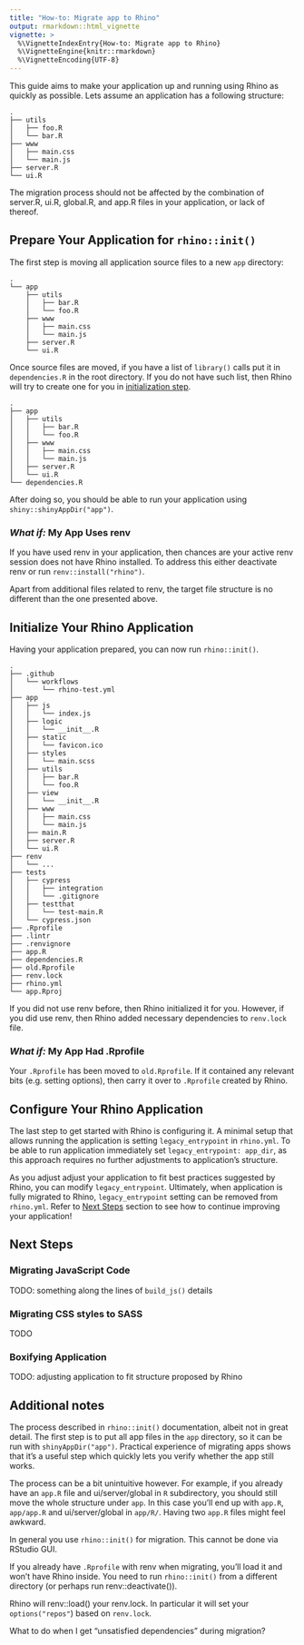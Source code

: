 ---
title: "How-to: Migrate app to Rhino"
output: rmarkdown::html_vignette
vignette: >
  %\VignetteIndexEntry{How-to: Migrate app to Rhino}
  %\VignetteEngine{knitr::rmarkdown}
  %\VignetteEncoding{UTF-8}
---

<!-- <style> -->
<!-- .tree-change { -->
<!--   color: #5a5afa; -->
<!--   font-weight: bold; -->
<!-- } -->
<!-- </style> -->


This guide aims to make your application up and running using Rhino as quickly as possible. Lets
assume an application has a following structure:

```
.
├── utils
│   ├── foo.R
│   └── bar.R
├── www
│   ├── main.css
│   └── main.js
├── server.R
└── ui.R
```

The migration process should not be affected by the combination of server.R,
ui.R, global.R, and app.R files in your application, or lack of thereof.


## Prepare Your Application for `rhino::init()`
The first step is moving all application source files to a new `app` directory:
<pre><code>.
└── <span class="tree-change">app</span>
    ├── utils
    │   ├── bar.R
    │   └── foo.R
    ├── www
    │   ├── main.css
    │   └── main.js
    ├── server.R
    └── ui.R
</code></pre>

Once source files are moved, if you have a list of `library()` calls put it in `dependencies.R` in
the root directory. If you do not have such list, then Rhino will try to create one for you in
[initialization step](#initialize-your-rhino-application).
<pre><code>.
├── app
│   ├── utils
│   │   ├── bar.R
│   │   └── foo.R
│   ├── www
│   │   ├── main.css
│   │   └── main.js
│   ├── server.R
│   └── ui.R
└── <span class="tree-change">dependencies.R</span>
</code></pre>

After doing so, you should be able to run your application using `shiny::shinyAppDir("app")`.

### _What if:_ My App Uses renv
If you have used renv in your application, then chances are your active renv session does not have
Rhino installed. To address this either deactivate renv or run `renv::install("rhino")`.

Apart from additional files related to renv, the target file structure is no different than the one
presented above.


## Initialize Your Rhino Application
Having your application prepared, you can now run `rhino::init()`.
<pre><code>.
├── <span class="tree-change">.github</span>
│   └── <span class="tree-change">workflows</span>
│       └── <span class="tree-change">rhino-test.yml</span>
├── app
│   ├── <span class="tree-change">js</span>
│   │   └── <span class="tree-change">index.js</span>
│   ├── <span class="tree-change">logic</span>
│   │   └── <span class="tree-change">__init__.R</span>
│   ├── <span class="tree-change">static</span>
│   │   └── <span class="tree-change">favicon.ico</span>
│   ├── <span class="tree-change">styles</span>
│   │   └── <span class="tree-change">main.scss</span>
│   ├── utils
│   │   ├── bar.R
│   │   └── foo.R
│   ├── <span class="tree-change">view</span>
│   │   └── <span class="tree-change">__init__.R</span>
│   ├── www
│   │   ├── main.css
│   │   └── main.js
│   ├── <span class="tree-change">main.R</span>
│   ├── server.R
│   └── ui.R
├── <span class="tree-change">renv</span>
│   └── ...
├── <span class="tree-change">tests</span>
│   ├── <span class="tree-change">cypress</span>
│   │   ├── <span class="tree-change">integration</span>
│   │   └── <span class="tree-change">.gitignore</span>
│   ├── <span class="tree-change">testthat</span>
│   │   └── <span class="tree-change">test-main.R</span>
│   └── <span class="tree-change">cypress.json</span>
├── <span class="tree-change">.Rprofile</span>
├── <span class="tree-change">.lintr</span>
├── <span class="tree-change">.renvignore</span>
├── <span class="tree-change">app.R</span>
├── dependencies.R
├── <span class="tree-change">old.Rprofile</span>
├── <span class="tree-change">renv.lock</span>
├── <span class="tree-change">rhino.yml</span>
└── <span class="tree-change">app.Rproj</span>
</code></pre>

If you did not use renv before, then Rhino initialized it for you. However, if
you did use renv, then Rhino added necessary dependencies to `renv.lock` file.

### _What if:_ My App Had .Rprofile
Your `.Rprofile` has been moved to `old.Rprofile`. If it contained any relevant
bits (e.g. setting options), then carry it over to `.Rprofile` created by
Rhino.


## Configure Your Rhino Application
The last step to get started with Rhino is configuring it. A minimal setup that
allows running the application is setting `legacy_entrypoint` in `rhino.yml`.
To be able to run application immediately set `legacy_entrypoint: app_dir`, as
this approach requires no further adjustments to application's structure.

As you adjust adjust your application to fit best practices suggested by Rhino,
you can modify `legacy_entrypoint`. Ultimately, when application is fully
migrated to Rhino, `legacy_entrypoint` setting can be removed from `rhino.yml`.
Refer to [Next Steps](#next-steps) section to see how to continue improving
your application!


## Next Steps
### Migrating JavaScript Code
TODO: something along the lines of `build_js()` details

### Migrating CSS styles to SASS
TODO

### Boxifying Application
TODO: adjusting application to fit structure proposed by Rhino

## Additional notes

The process described in `rhino::init()` documentation, albeit not in great detail.
The first step is to put all app files in the `app` directory,
so it can be run with `shinyAppDir("app")`.
Practical experience of migrating apps shows that it's a useful step
which quickly lets you verify whether the app still works.

The process can be a bit unintuitive however.
For example, if you already have an `app.R` file and ui/server/global in `R` subdirectory,
you should still move the whole structure under `app`.
In this case you'll end up with `app.R`, `app/app.R` and ui/server/global in `app/R/`.
Having two `app.R` files might feel awkward.

In general you use `rhino::init()` for migration.
This cannot be done via RStudio GUI.

If you already have `.Rprofile` with renv when migrating,
you'll load it and won't have Rhino inside.
You need to run `rhino::init()` from a different directory (or perhaps run renv::deactivate()).

Rhino will renv::load() your renv.lock.
In particular it will set your `options("repos"`) based on `renv.lock`.

What to do when I get "unsatisfied dependencies" during migration?
